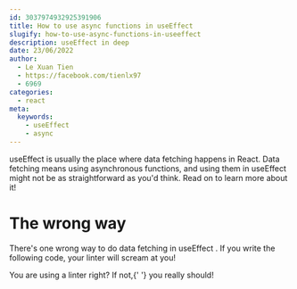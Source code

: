 ```yaml
---
id: 3037974932925391906
title: How to use async functions in useEffect
slugify: how-to-use-async-functions-in-useeffect
description: useEffect in deep
date: 23/06/2022
author:
  - Le Xuan Tien
  - https://facebook.com/tienlx97
  - 6969
categories:
  - react
meta:
  keywords:
    - useEffect
    - async
---
```



<InlineCode>useEffect</InlineCode> is usually the place where data fetching happens in React. Data fetching means using asynchronous
functions, and using them in <InlineCode>useEffect</InlineCode> might not be as straightforward as you'd think. Read on to
learn more about it!

# The wrong way

There's one wrong way to do data fetching in <InlineCode>useEffect</InlineCode> . If you write the following code, your linter will scream at you!

<SideNote type="success">
  You are using a linter right? If not,{' '}
  <TextLink href="https://reactjs.org/docs/hooks-rules.html">you really should!</TextLink>
</SideNote>
